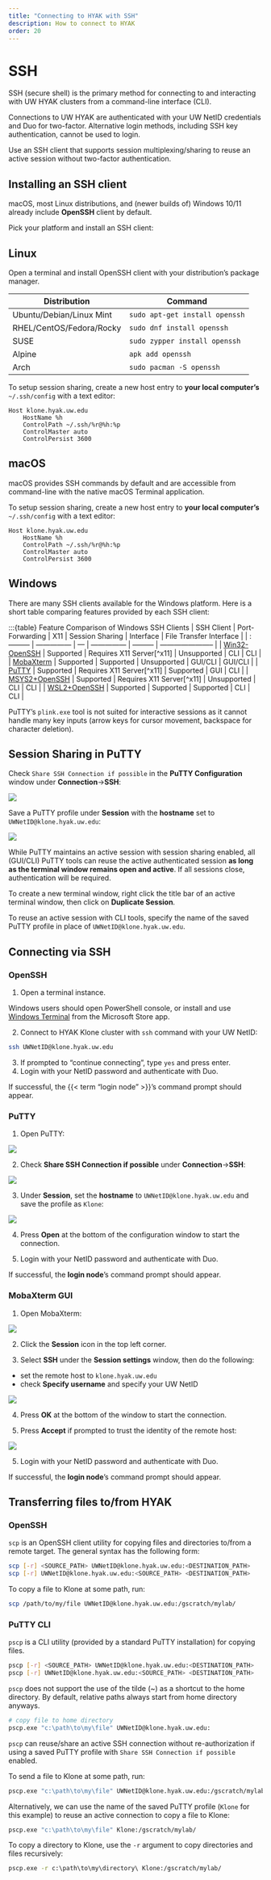 ```yaml
---
title: "Connecting to HYAK with SSH"
description: How to connect to HYAK
order: 20
---
```

# SSH

SSH (secure shell) is the primary method for connecting to and interacting with UW HYAK clusters
from a command-line interface (CLI).

::: callout-important
Connections to UW HYAK are authenticated with your UW NetID credentials and Duo for two-factor.
Alternative login methods, including SSH key authentication, cannot be used to login.
:::

::: callout-tip
Use an SSH client that supports session multiplexing/sharing to reuse an active session without
two-factor authentication.
:::

## Installing an SSH client

::: callout-note
macOS, most Linux distributions, and (newer builds of) Windows 10/11 already include **OpenSSH** client by default.
:::

Pick your platform and install an SSH client:

::: panel-tabset
## Linux

Open a terminal and install OpenSSH client with your distribution's package
manager.

| Distribution | Command |
| ------------ | ------- |
| Ubuntu/Debian/Linux Mint | `sudo apt-get install openssh` |
| RHEL/CentOS/Fedora/Rocky | `sudo dnf install openssh` |
| SUSE | `sudo zypper install openssh` |
| Alpine | `apk add openssh` |
| Arch | `sudo pacman -S openssh` |

To setup session sharing, create a new host entry to **your local computer's** `~/.ssh/config`
with a text editor:

``` {filename=~/.ssh/config}
Host klone.hyak.uw.edu
    HostName %h
    ControlPath ~/.ssh/%r@%h:%p
    ControlMaster auto
    ControlPersist 3600
```

## macOS
macOS provides SSH commands by default and are accessible from command-line with
the native macOS Terminal application.

To setup session sharing, create a new host entry to **your local computer's** `~/.ssh/config`
with a text editor:

``` {filename=~/.ssh/config}
Host klone.hyak.uw.edu
    HostName %h
    ControlPath ~/.ssh/%r@%h:%p
    ControlMaster auto
    ControlPersist 3600
```

## Windows

There are many SSH clients available for the Windows platform. Here is a short table comparing
features provided by each SSH client:

:::{table} Feature Comparison of Windows SSH Clients
| SSH Client | Port-Forwarding | X11 | Session Sharing | Interface | File Transfer Interface |
| :--------- | --------------- | --- | --------------- | --------- | ----------------------- |
| [Win32-OpenSSH](https://learn.microsoft.com/en-us/windows-server/administration/openssh/openssh_install_firstuse?tabs=gui) | Supported | Requires X11 Server[^x11] | Unsupported | CLI | CLI |
| [MobaXterm](https://mobaxterm.mobatek.net/download-home-edition.html) | Supported | Supported | Unsupported | GUI/CLI | GUI/CLI |
| [PuTTY](https://www.chiark.greenend.org.uk/~sgtatham/putty/) | Supported | Requires X11 Server[^x11] | Supported | GUI | CLI |
| [MSYS2+OpenSSH](https://www.msys2.org/) | Supported | Requires X11 Server[^x11] | Unsupported | CLI | CLI |
| [WSL2+OpenSSH](https://learn.microsoft.com/en-us/windows/wsl/) | Supported | Supported | Supported | CLI | CLI |
:::

::: callout-note
PuTTY's `plink.exe` tool is not suited for interactive sessions as it cannot handle many key inputs
(arrow keys for cursor movement, backspace for character deletion).
:::

::: {.callout-tip collapse=true}
# Session Sharing in PuTTY
Check `Share SSH Connection if possible` in the **PuTTY Configuration** window under **Connection**->**SSH**:

![](./_static/putty/PuTTY_share_SSH_connections.png)

Save a PuTTY profile under **Session** with the **hostname** set to `UWNetID@klone.hyak.uw.edu`:

![](./_static/putty/PuTTY_save_profile.png)

While PuTTY maintains an active session with session sharing enabled, all (GUI/CLI) PuTTY tools can
reuse the active authenticated session **as long as the terminal window remains open and active**.
If all sessions close, authentication will be required.

To create a new terminal window, right click the title bar of an active terminal window, then click
on **Duplicate Session**.

To reuse an active session with CLI tools, specify the name of the saved PuTTY profile in place of
`UWNetID@klone.hyak.uw.edu`.
:::

## Connecting via SSH

::: panel-tabset

### OpenSSH

1. Open a terminal instance.  
  
::: callout-note
Windows users should open PowerShell console, or install and use
[Windows Terminal](https://apps.microsoft.com/store/detail/windows-terminal/9N0DX20HK701)
from the Microsoft Store app.  
:::
2. Connect to HYAK Klone cluster with `ssh` command with your UW NetID:  
```bash
ssh UWNetID@klone.hyak.uw.edu  
```
3. If prompted to "continue connecting", type `yes` and press enter.
4. Login with your NetID password and authenticate with Duo.

If successful, the {{< term "login node" >}}'s command prompt should appear.

### PuTTY
1. Open PuTTY:

![](./_static/putty/PuTTY_start.png)

2. Check **Share SSH Connection if possible** under **Connection**->**SSH**:

![](./_static/putty/PuTTY_share_SSH_connections.png)

3. Under **Session**, set the **hostname** to `UWNetID@klone.hyak.uw.edu` and save the profile as
`Klone`:

![](./_static/putty/PuTTY_save_profile.png)

4. Press **Open** at the bottom of the configuration window to start the connection.

5. Login with your NetID password and authenticate with Duo.

If successful, the **login node**'s command prompt should appear.

### MobaXterm GUI
1. Open MobaXterm:

![](./_static/mobaxterm/MobaXterm_start.png)

2. Click the **Session** icon in the top left corner.

3. Select **SSH** under the **Session settings** window, then do the following:
- set the remote host to `klone.hyak.uw.edu`
- check **Specify username** and specify your UW NetID

![](./_static/mobaxterm/MobaXterm_setup_ssh_session.png)

4. Press **OK** at the bottom of the window to start the connection.

5. Press **Accept** if prompted to trust the identity of the remote host:

![](./_static/mobaxterm/MobaXterm_new_remote_host.png)

5. Login with your NetID password and authenticate with Duo.

If successful, the **login node**'s command prompt should appear.
:::

## Transferring files to/from HYAK

::: panel-tabset

### OpenSSH
`scp` is an OpenSSH client utility for copying files and directories to/from a remote target. The
general syntax has the following form:
```bash
scp [-r] <SOURCE_PATH> UWNetID@klone.hyak.uw.edu:<DESTINATION_PATH>
scp [-r] UWNetID@klone.hyak.uw.edu:<SOURCE_PATH> <DESTINATION_PATH>
```

::: callout-tip

To copy a file to Klone at some path, run:
```bash
scp /path/to/my/file UWNetID@klone.hyak.uw.edu:/gscratch/mylab/
```
:::

### PuTTY CLI

`pscp` is a CLI utility (provided by a standard PuTTY installation) for copying files.

```bash
pscp [-r] <SOURCE_PATH> UWNetID@klone.hyak.uw.edu:<DESTINATION_PATH>
pscp [-r] UWNetID@klone.hyak.uw.edu:<SOURCE_PATH> <DESTINATION_PATH>
```

::: callout-note
`pscp` does not support the use of the tilde (~) as a shortcut to the home directory. By default,
relative paths always start from home directory anyways.

```bash
# copy file to home directory
pscp.exe "c:\path\to\my\file" UWNetID@klone.hyak.uw.edu:
```
:::

::: callout-tip
`pscp` can reuse/share an active SSH connection without re-authorization if using a saved PuTTY
profile with `Share SSH Connection if possible` enabled.
:::

To send a file to Klone at some path, run:
```bash
pscp.exe "c:\path\to\my\file" UWNetID@klone.hyak.uw.edu:/gscratch/mylab/
```

Alternatively, we can use the name of the saved PuTTY profile (`Klone` for this example) to reuse
an active connection to copy a file to Klone:
```bash
pscp.exe "c:\path\to\my\file" Klone:/gscratch/mylab/
```

To copy a directory to Klone, use the `-r` argument to copy directories and files recursively:
```bash
pscp.exe -r c:\path\to\my\directory\ Klone:/gscratch/mylab/
```
:::

